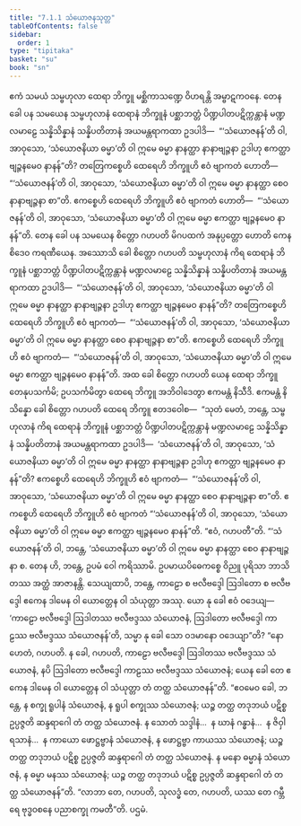 ```yaml
---
title: "7.1.1 သံယောဇနသုတ္တ"
tableOfContents: false
sidebar:
  order: 1
type: "tipitaka"
basket: "su"
book: "sn"
---
```



<DynamicBreadcrumb />

<Division number="343" book="sn" e="ch" v="18" p="329">

<Paragraph number="1474" book="sn">
ဧကံ သမယံ သမ္ဗဟုလာ ထေရာ ဘိက္ခူ မစ္ဆိကာသဏ္ဍေ ဝိဟရန္တိ အမ္ဗာဋကဝနေ. တေန ခေါ ပန သမယေန သမ္ဗဟုလာနံ ထေရာနံ ဘိက္ခူနံ ပစ္ဆာဘတ္တံ ပိဏ္ဍပါတပဋိက္ကန္တာနံ မဏ္ဍလမာဠေ သန္နိသိန္နာနံ သန္နိပတိတာနံ အယမန္တရာကထာ ဥဒပါဒိ—  “‘သံယောဇနန်’တိ ဝါ, အာဝုသော, ‘သံယောဇနိယာ ဓမ္မာ’တိ ဝါ ဣမေ ဓမ္မာ နာနတ္ထာ နာနာဗျဉ္ဇနာ ဥဒါဟု ဧကတ္ထာ ဗျဉ္ဇနမေဝ နာနန်”တိ? တတြေကစ္စေဟိ ထေရေဟိ ဘိက္ခူဟိ ဧဝံ ဗျာကတံ ဟောတိ—  “‘သံယောဇနန်’တိ ဝါ, အာဝုသော, ‘သံယောဇနိယာ ဓမ္မာ’တိ ဝါ ဣမေ ဓမ္မာ နာနတ္ထာ စေဝ နာနာဗျဉ္ဇနာ စာ”တိ. ဧကစ္စေဟိ ထေရေဟိ ဘိက္ခူဟိ ဧဝံ ဗျာကတံ ဟောတိ—  “‘သံယောဇနန်’တိ ဝါ, အာဝုသော, ‘သံယောဇနိယာ ဓမ္မာ’တိ ဝါ ဣမေ ဓမ္မာ ဧကတ္ထာ ဗျဉ္ဇနမေဝ နာနန်”တိ.
</Paragraph>

<Paragraph number="1475" book="sn">
တေန ခေါ ပန သမယေန စိတ္တော ဂဟပတိ မိဂပထကံ အနုပ္ပတ္တော ဟောတိ ကေနစိဒေဝ ကရဏီယေန. အဿောသိ ခေါ စိတ္တော ဂဟပတိ သမ္ဗဟုလာနံ ကိရ ထေရာနံ ဘိက္ခူနံ ပစ္ဆာဘတ္တံ ပိဏ္ဍပါတပဋိက္ကန္တာနံ မဏ္ဍလမာဠေ သန္နိသိန္နာနံ သန္နိပတိတာနံ အယမန္တရာကထာ ဥဒပါဒိ—  “‘သံယောဇနန်’တိ ဝါ, အာဝုသော, ‘သံယောဇနိယာ ဓမ္မာ’တိ ဝါ ဣမေ ဓမ္မာ နာနတ္ထာ နာနာဗျဉ္ဇနာ ဥဒါဟု ဧကတ္ထာ ဗျဉ္ဇနမေဝ နာနန်”တိ? တတြေကစ္စေဟိ ထေရေဟိ ဘိက္ခူဟိ ဧဝံ ဗျာကတံ—  “‘သံယောဇနန်’တိ ဝါ, အာဝုသော, ‘သံယောဇနိယာ ဓမ္မာ’တိ ဝါ ဣမေ ဓမ္မာ နာနတ္ထာ စေဝ နာနာဗျဉ္ဇနာ စာ”တိ. ဧကစ္စေဟိ ထေရေဟိ ဘိက္ခူဟိ ဧဝံ ဗျာကတံ—  “‘သံယောဇနန်’တိ ဝါ, အာဝုသော, ‘သံယောဇနိယာ ဓမ္မာ’တိ ဝါ ဣမေ ဓမ္မာ ဧကတ္ထာ ဗျဉ္ဇနမေဝ နာနန်”တိ.
</Paragraph>

<Paragraph number="1476" book="sn">
အထ ခေါ စိတ္တော ဂဟပတိ ယေန ထေရာ ဘိက္ခူ တေနုပသင်္ကမိ; ဥပသင်္ကမိတွာ ထေရေ ဘိက္ခူ အဘိဝါဒေတွာ ဧကမန္တံ နိသီဒိ. ဧကမန္တံ နိသိန္နော ခေါ စိတ္တော ဂဟပတိ ထေရေ ဘိက္ခူ ဧတဒဝေါစ—  “သုတံ မေတံ, ဘန္တေ, သမ္ဗဟုလာနံ ကိရ ထေရာနံ ဘိက္ခူနံ ပစ္ဆာဘတ္တံ ပိဏ္ဍပါတပဋိက္ကန္တာနံ မဏ္ဍလမာဠေ သန္နိသိန္နာနံ သန္နိပတိတာနံ အယမန္တရာကထာ ဥဒပါဒိ—  ‘သံယောဇနန်’တိ ဝါ, အာဝုသော, ‘သံယောဇနိယာ ဓမ္မာ’တိ ဝါ ဣမေ ဓမ္မာ နာနတ္ထာ နာနာဗျဉ္ဇနာ ဥဒါဟု ဧကတ္ထာ ဗျဉ္ဇနမေဝ နာနန်”တိ? ဧကစ္စေဟိ ထေရေဟိ ဘိက္ခူဟိ ဧဝံ ဗျာကတံ—  “‘သံယောဇနန်’တိ ဝါ, အာဝုသော, ‘သံယောဇနိယာ ဓမ္မာ’တိ ဝါ ဣမေ ဓမ္မာ နာနတ္ထာ စေဝ နာနာဗျဉ္ဇနာ စာ”တိ. ဧကစ္စေဟိ ထေရေဟိ ဘိက္ခူဟိ ဧဝံ ဗျာကတံ “‘သံယောဇနန်’တိ ဝါ, အာဝုသော, ‘သံယောဇနိယာ ဓမ္မာ’တိ ဝါ ဣမေ ဓမ္မာ ဧကတ္ထာ ဗျဉ္ဇနမေဝ နာနန်”တိ. “ဧဝံ, ဂဟပတီ”တိ.
</Paragraph>

<Paragraph number="1477" book="sn">
“‘သံယောဇနန်’တိ ဝါ, ဘန္တေ, ‘သံယောဇနိယာ ဓမ္မာ’တိ ဝါ ဣမေ ဓမ္မာ နာနတ္ထာ စေဝ နာနာဗျဉ္ဇနာ စ. တေန ဟိ, ဘန္တေ, ဥပမံ ဝေါ ကရိဿာမိ. ဥပမာယပိဓေကစ္စေ ဝိညူ ပုရိသာ ဘာသိတဿ အတ္ထံ အာဇာနန္တိ. သေယျထာပိ, ဘန္တေ, ကာဠော စ ဗလီဗဒ္ဒေါ ဩဒါတော စ ဗလီဗဒ္ဒေါ ဧကေန ဒါမေန ဝါ ယောတ္တေန ဝါ သံယုတ္တာ အဿု. ယော နု ခေါ ဧဝံ ဝဒေယျ—  ‘ကာဠော ဗလီဗဒ္ဒေါ ဩဒါတဿ ဗလီဗဒ္ဒဿ သံယောဇနံ, ဩဒါတော ဗလီဗဒ္ဒေါ ကာဠဿ ဗလီဗဒ္ဒဿ သံယောဇနန်’တိ, သမ္မာ နု ခေါ သော ဝဒမာနော ဝဒေယျာ”တိ? “နော ဟေတံ, ဂဟပတိ. န ခေါ, ဂဟပတိ, ကာဠော ဗလီဗဒ္ဒေါ ဩဒါတဿ ဗလီဗဒ္ဒဿ သံယောဇနံ, နပိ ဩဒါတော ဗလီဗဒ္ဒေါ ကာဠဿ ဗလီဗဒ္ဒဿ သံယောဇနံ; ယေန ခေါ တေ ဧကေန ဒါမေန ဝါ ယောတ္တေန ဝါ သံယုတ္တာ တံ တတ္ထ သံယောဇနန်”တိ. “ဧဝမေဝ ခေါ, ဘန္တေ, န စက္ခု ရူပါနံ သံယောဇနံ, န ရူပါ စက္ခုဿ သံယောဇနံ; ယဉ္စ တတ္ထ တဒုဘယံ ပဋိစ္စ ဥပ္ပဇ္ဇတိ ဆန္ဒရာဂေါ တံ တတ္ထ သံယောဇနံ. န သောတံ သဒ္ဒါနံ…  န ဃာနံ ဂန္ဓာနံ…  န ဇိဝှါ ရသာနံ…  န ကာယော ဖောဋ္ဌဗ္ဗာနံ သံယောဇနံ, န ဖောဋ္ဌဗ္ဗာ ကာယဿ သံယောဇနံ; ယဉ္စ တတ္ထ တဒုဘယံ ပဋိစ္စ ဥပ္ပဇ္ဇတိ ဆန္ဒရာဂေါ တံ တတ္ထ သံယောဇနံ. န မနော ဓမ္မာနံ သံယောဇနံ, န ဓမ္မာ မနဿ သံယောဇနံ; ယဉ္စ တတ္ထ တဒုဘယံ ပဋိစ္စ ဥပ္ပဇ္ဇတိ ဆန္ဒရာဂေါ တံ တတ္ထ သံယောဇနန်”တိ. “လာဘာ တေ, ဂဟပတိ, သုလဒ္ဓံ တေ, ဂဟပတိ, ယဿ တေ ဂမ္ဘီရေ ဗုဒ္ဓဝစနေ ပညာစက္ခု ကမတီ”တိ.

</Paragraph>
</Division>

<Paragraph number="1478" type="center" book="sn">
ပဌမံ.
</Paragraph>